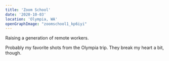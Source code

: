 ```yaml
---
title: 'Zoom School'
date: '2020-10-03'
location: 'Olympia, WA'
openGraphImage: "zoomschool1_kp6iyi"
---
```


<InteractiveImage image_id="zoomschool1_kp6iyi" />

Raising a generation of remote workers.

<InteractiveImage image_id="zoomschool2_v7jc6x" />

Probably my favorite shots from the Olympia trip. They break my heart a bit, though.
